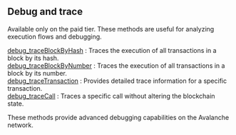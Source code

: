 
## Debug and trace

Available only on the paid tier. These methods are useful for analyzing execution flows and debugging.

[debug_traceBlockByHash](/avalanche-api/debugandtrace/debug_traceBlockByHash) : Traces the execution of all transactions in a block by its hash. \
[debug_traceBlockByNumber](/avalanche-api/debugandtrace/debug_traceBlockByNumber) : Traces the execution of all transactions in a block by its number. \
[debug_traceTransaction](/avalanche-api/debugandtrace/debug_traceTransaction) : Provides detailed trace information for a specific transaction. \
[debug_traceCall](/avalanche-api/debugandtrace/debug_traceCall) : Traces a specific call without altering the blockchain state.

These methods provide advanced debugging capabilities on the Avalanche network.

<Space h={16} />
<GetStarted />
